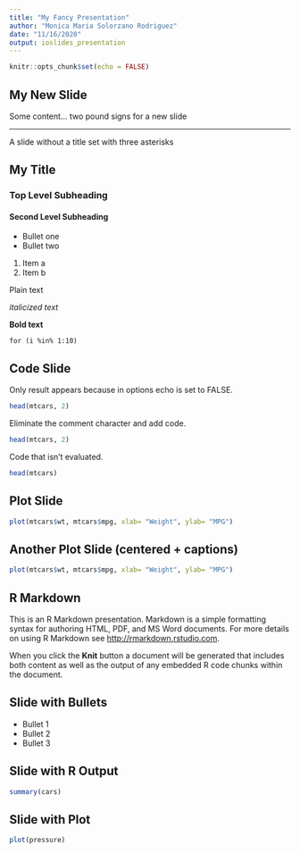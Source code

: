 ```yaml
---
title: "My Fancy Presentation"
author: "Monica Maria Solorzano Rodriguez"
date: "11/16/2020"
output: ioslides_presentation
---
```


```r
knitr::opts_chunk$set(echo = FALSE)
```

## My New Slide
Some content... two pound signs for a new slide

***
A slide without a title set with three asterisks 

## My Title

### Top Level Subheading

#### Second Level Subheading   

- Bullet one
- Bullet two

1. Item a
2. Item b  

Plain text  

*italicized text*   

**Bold text**   

`for (i %in% 1:10)`  

## Code Slide
Only result appears because in options echo is set to FALSE.
```r
head(mtcars, 2)
```

Eliminate the comment character and add code.
```r
head(mtcars, 2)
```

Code that isn't evaluated.
```r
head(mtcars)
```

## Plot Slide

```r
plot(mtcars$wt, mtcars$mpg, xlab= "Weight", ylab= "MPG")
```

## Another Plot Slide (centered + captions)

```r
plot(mtcars$wt, mtcars$mpg, xlab= "Weight", ylab= "MPG")
```


## R Markdown

This is an R Markdown presentation. Markdown is a simple formatting syntax for authoring HTML, PDF, and MS Word documents. For more details on using R Markdown see <http://rmarkdown.rstudio.com>.

When you click the **Knit** button a document will be generated that includes both content as well as the output of any embedded R code chunks within the document.

## Slide with Bullets

- Bullet 1
- Bullet 2
- Bullet 3

## Slide with R Output

```r
summary(cars)
```

## Slide with Plot

```r
plot(pressure)
```

